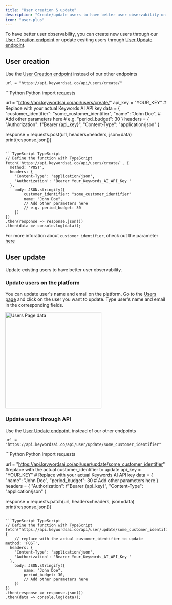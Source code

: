```yaml
---
title: "User creation & update"
description: "Create/update users to have better user observability on Keywords AI" 
icon: "user-plus"
---
```


To have better user observability, you can create new users through our [User Creation endpoint](/api-endpoints/async-endpoints/user-creation-endpoint) or update exsiting users through [User Update endpoint](/api-endpoints/async-endpoints/user-update-endpoint). 

## User creation
<Note>Use the [User Creation endpoint](/api-endpoints/async-endpoints/user-creation-endpoint) instead of our other endpoints</Note>
```
url = "https://api.keywordsai.co/api/users/create/"
```
<CodeGroup>
```Python Python
import requests

url = "https://api.keywordsai.co/api/users/create/"
api_key = "YOUR_KEY" # Replace with your actual Keywords AI API key
data = {
    "customer_identifier": "some_customer_identifier",
    "name": "John Doe",
    # Add other parameters here 
    # e.g. "period_budget": 30
}
headers = {
    "Authorization": f"Bearer {api_key}",
    "Content-Type": "application/json"
}

response = requests.post(url, headers=headers, json=data)
print(response.json())

```

```TypeScript TypeScript
// Define the function with TypeScript
fetch('https://api.keywordsai.co/api/users/create/', {
  method: 'POST',
  headers: {
    'Content-Type': 'application/json',
    'Authorization': 'Bearer Your_Keywords_AI_API_Key '
  },
    body: JSON.stringify({
        customer_identifier: "some_customer_identifier"
        name: "John Doe",
        // Add other parameters here 
        // e.g. period_budget: 30
    })
})
.then(response => response.json())
.then(data => console.log(data));
```
</CodeGroup>

For more inforation about `customer_identifier`, check out the parameter [here](/features/generation/customer-identifier)

## User update
Update existing users to have better user observability.

### Update users on the platform
You can update user's name and email on the platform. Go to the [Users page](https://platform.keywordsai.co/platform/users) and click on the user you want to update. Type user's name and email in the corresponding fields.

<img width="300" src="/images/users-page/user-edit.png" alt="Users Page data" />

### Update users through API

<Note>Use the [User Update endpoint](/api-endpoints/async-endpoints/user-update-endpoint). instead of our other endpoints</Note>
```
url = "https://api.keywordsai.co/api/user/update/some_customer_identifier"
```
 <CodeGroup>
```Python Python
import requests

url = "https://api.keywordsai.co/api/user/update/some_customer_identifier" #replace with the actual customer_identifier to update
api_key = "YOUR_KEY" # Replace with your actual Keywords AI API key
data = {
    "name": "John Doe",
    "period_budget": 30
    # Add other parameters here
}
headers = {
    "Authorization": f"Bearer {api_key}",
    "Content-Type": "application/json"
}

response = requests.patch(url, headers=headers, json=data)
print(response.json())
```

```TypeScript TypeScript
// Define the function with TypeScript
fetch("https://api.keywordsai.co/api/user/update/some_customer_identifier", { 
    // replace with the actual customer_identifier to update
method: 'POST',
  headers: {
    'Content-Type': 'application/json',
    'Authorization': 'Bearer Your_Keywords_AI_API_Key '
  },
    body: JSON.stringify({
        name: "John Doe",
        period_budget: 30,
        // Add other parameters here
    })
})
.then(response => response.json())
.then(data => console.log(data));
```
 </CodeGroup>
